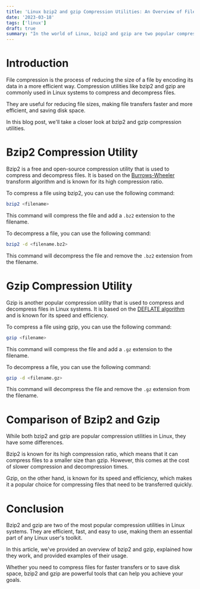 ```yaml
---
title: 'Linux bzip2 and gzip Compression Utilities: An Overview of File Compression'
date: '2023-03-18'
tags: ['linux']
draft: true
summary: "In the world of Linux, bzip2 and gzip are two popular compression utilities that allow you to compress and decompress files. They are efficient, fast, and easy to use, making them an essential part of any Linux user's toolkit. In this article, we'll give you an overview of bzip2 and gzip, explain how they work, and provide examples of their usage."
---
```


# Introduction

File compression is the process of reducing the size of a file by encoding its data in a more efficient way. Compression utilities like bzip2 and gzip are commonly used in Linux systems to compress and decompress files.

They are useful for reducing file sizes, making file transfers faster and more efficient, and saving disk space.

In this blog post, we'll take a closer look at bzip2 and gzip compression utilities.

# Bzip2 Compression Utility

Bzip2 is a free and open-source compression utility that is used to compress and decompress files. It is based on the [Burrows-Wheeler](https://en.wikipedia.org/wiki/Burrows%E2%80%93Wheeler_transform) transform algorithm and is known for its high compression ratio.

To compress a file using bzip2, you can use the following command:

```bash
bzip2 <filename>
```

This command will compress the file and add a `.bz2` extension to the filename.

To decompress a file, you can use the following command:

```bash
bzip2 -d <filename.bz2>
```

This command will decompress the file and remove the `.bz2` extension from the filename.

# Gzip Compression Utility

Gzip is another popular compression utility that is used to compress and decompress files in Linux systems. It is based on the [DEFLATE algorithm](https://en.wikipedia.org/wiki/Deflate) and is known for its speed and efficiency.

To compress a file using gzip, you can use the following command:

```bash
gzip <filename>
```

This command will compress the file and add a `.gz` extension to the filename.

To decompress a file, you can use the following command:

```bash
gzip -d <filename.gz>
```

This command will decompress the file and remove the `.gz` extension from the filename.

# Comparison of Bzip2 and Gzip

While both bzip2 and gzip are popular compression utilities in Linux, they have some differences.

Bzip2 is known for its high compression ratio, which means that it can compress files to a smaller size than gzip. However, this comes at the cost of slower compression and decompression times.

Gzip, on the other hand, is known for its speed and efficiency, which makes it a popular choice for compressing files that need to be transferred quickly.

# Conclusion

Bzip2 and gzip are two of the most popular compression utilities in Linux systems. They are efficient, fast, and easy to use, making them an essential part of any Linux user's toolkit.

In this article, we've provided an overview of bzip2 and gzip, explained how they work, and provided examples of their usage.

Whether you need to compress files for faster transfers or to save disk space, bzip2 and gzip are powerful tools that can help you achieve your goals.
